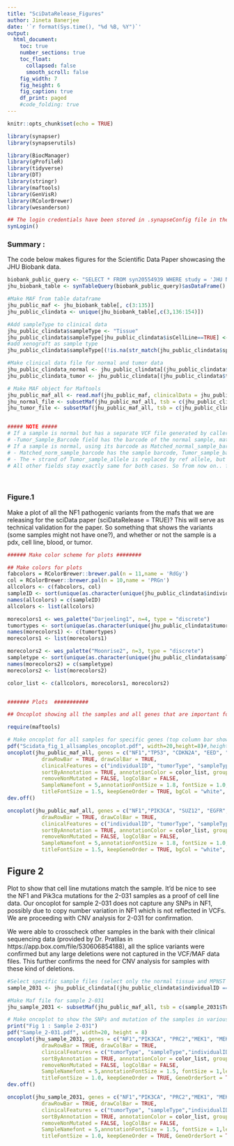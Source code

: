```yaml
---
title: "SciDataRelease_Figures"
author: Jineta Banerjee
date: '`r format(Sys.time(), "%d %B, %Y")`'
output: 
  html_document:
    toc: true
    number_sections: true
    toc_float:
      collapsed: false
      smooth_scroll: false
    fig_width: 7
    fig_height: 6
    fig_caption: true
    df_print: paged 
    #code_folding: true 
---
```


```r
knitr::opts_chunk$set(echo = TRUE)
```

```r

library(synapser)
library(synapserutils)

library(BiocManager)
library(gProfileR)
library(tidyverse)
library(DT)
library(stringr) 
library(maftools)
library(GenVisR)
library(RColorBrewer)
library(wesanderson)

## The login credentials have been stored in .synapseConfig file in the home dir. If you dont have this setup, please make the file before trying to login.
synLogin()

```

### Summary :

The code below makes figures for the Scientific Data Paper showcasing the JHU Biobank data.

```r

biobank_public_query <- "SELECT * FROM syn20554939 WHERE study = 'JHU NTAP Biobank' "
jhu_biobank_table <- synTableQuery(biobank_public_query)$asDataFrame()

#Make MAF from table dataframe
jhu_public_maf <- jhu_biobank_table[, c(3:135)]
jhu_public_clindata <- unique(jhu_biobank_table[,c(3,136:154)])

#Add sampleType to clinical data
jhu_public_clindata$sampleType <- "Tissue"
jhu_public_clindata$sampleType[jhu_public_clindata$isCellLine==TRUE] <- "Cell Line"
#add xenograft as sample type
jhu_public_clindata$sampleType[(!is.na(str_match(jhu_public_clindata$specimenID,"Xenograft"))) ] <- "Xenograft"

#Make clinical data file for normal and tumor data
jhu_public_clindata_normal <- jhu_public_clindata[(jhu_public_clindata$tumorType == "Normal"),]
jhu_public_clindata_tumor <- jhu_public_clindata[(jhu_public_clindata$tumorType != "Normal"),]

# Make MAF object for Maftools
jhu_public_maf_all <- read.maf(jhu_public_maf, clinicalData = jhu_public_clindata)
jhu_normal_file <- subsetMaf(jhu_public_maf_all, tsb = c(jhu_public_clindata_normal$Tumor_Sample_Barcode))
jhu_tumor_file <- subsetMaf(jhu_public_maf_all, tsb = c(jhu_public_clindata_tumor$Tumor_Sample_Barcode))


##### NOTE #####
# If a sample is normal but has a separate VCF file generated by callers other than VARSCAN, then using its barcode as Tumor_Sample_Barcode will lead to the following :
# -Tumor_Sample_Barcode field has the barcode of the normal sample, matched_norm_sample Alleles are replaced by reference allele, Matched Normal Sample barcode says "NORMAL". Other than these nothing changes.
# If a sample is normal, using its barcode as Matched_normal_sample_barcode will lead to the following:
# - Matched_norm_sample_barcode has the sample barcode, Tumor_sample_barcode says "TUMOR" . This leads to maftools not recognising the right sample maf to merge/annotate
# - The + strand of Tumor_sample_allele is replaced by ref allele, but -strand has - strand allele of sample, matched norm sample alleles are the same as tumor sample alleles if the file were generated with barcode in Tumor_sample_barcode field
# All other fields stay exactly same for both cases. So from now on.. for consistency we will use all samples with their barcode in Tumor_sample_barcode field. The annotations associated with the samples will determine whether a sample was normal or tumor.

```
&nbsp;

### Figure.1 

Make a plot of all the NF1 pathogenic variants from the mafs that we are releasing for the sciData paper (sciDataRelease = TRUE)? This will serve as technical validation for the paper. So something that shows the variants (some samples might not have one?), and whether or not the sample is a pdx, cell line, blood, or tumor.

```r

###### Make color scheme for plots ########

## Make colors for plots
fabcolors = RColorBrewer::brewer.pal(n = 11,name = 'RdGy')
col = RColorBrewer::brewer.pal(n = 10,name = 'PRGn')
allcolors <- c(fabcolors, col)
sampleID <- sort(unique(as.character(unique(jhu_public_clindata$individualID))))
names(allcolors) = c(sampleID)
allcolors <- list(allcolors)

morecolors1 <- wes_palette("Darjeeling1", n=4, type = "discrete")
tumortypes <- sort(unique(as.character(unique(jhu_public_clindata$tumorType))))
names(morecolors1) <- c(tumortypes)
morecolors1 <- list(morecolors1)

morecolors2 <- wes_palette("Moonrise2", n=3, type = "discrete")
sampletype <- sort(unique(as.character(unique(jhu_public_clindata$sampleType))))
names(morecolors2) = c(sampletype)
morecolors2 <- list(morecolors2)

color_list <- c(allcolors, morecolors1, morecolors2)


####### Plots  ###########

## Oncoplot showing all the samples and all genes that are important for cNF and MPNST

require(maftools)

# Make oncoplot for all samples for specific genes (top column bar shows mutational burden of the samples, row bar on the right shows frequency of mutations per gene)
pdf("Scidata_fig_1_allsamples_oncoplot.pdf", width=20,height=8)#,height = 800, width = 1800 )
oncoplot(jhu_public_maf_all, genes = c("NF1","TP53", "CDKN2A", "EED", "SUZ12", "EZH2", "CHD4", "EPC1", "ASTE1", "DAXX", "ATRX", "PCLO", "MTAP", "PREX2", "NCOA2", "BCL2L1", "TYK2", "BRAF", "EGFR", "LRP1B", "MSH3"),
           drawRowBar = TRUE, drawColBar = TRUE,
           clinicalFeatures = c("individualID", "tumorType", "sampleType"),
           sortByAnnotation = TRUE, annotationColor = color_list, groupAnnotationBySize = FALSE, GeneOrderSort = TRUE,
           removeNonMutated = FALSE, logColBar = FALSE,
           SampleNamefont = 5,annotationFontSize = 1.8, fontSize = 1.0,legendFontSize = 1.8,
           titleFontSize = 1.5, keepGeneOrder = TRUE, bgCol = "white", borderCol = "white")
dev.off()

oncoplot(jhu_public_maf_all, genes = c("NF1","PIK3CA", "SUZ12", "EGFR", "ASTE1", "MEK1", "MEK2", "LRP1B", "MSH3", "PDCD1", "S1PR2", "EED", "EZH2"),
           drawRowBar = TRUE, drawColBar = TRUE,
           clinicalFeatures = c("individualID", "tumorType", "sampleType"),
           sortByAnnotation = TRUE, annotationColor = color_list, groupAnnotationBySize = FALSE, GeneOrderSort = TRUE,
           removeNonMutated = FALSE, logColBar = FALSE,
           SampleNamefont = 5,annotationFontSize = 1.8, fontSize = 1.0,legendFontSize = 1.8,
           titleFontSize = 1.5, keepGeneOrder = TRUE, bgCol = "white", borderCol = "white")
```

## Figure 2

Plot to show that cell line mutations match the sample. It'd be nice to see the NF1 and Pik3ca mutations for the 2-031 samples as a proof of cell line data. Our oncoplot for sample 2-031 does not capture any SNPs in NF1, possibly due to copy number variation in NF1 which is not reflected in VCFs. We are proceeding with CNV analysis for 2-031 for confirmation. 

We were able to crosscheck other samples in the bank with their clinical sequencing data (provided by Dr. Pratilas in https://app.box.com/file/530606854188), all the splice variants were confirmed but any large deletions were not captured in the VCF/MAF data files. This further confirms the need for CNV analysis for samples with these kind of deletions.

```r

#Select specific sample files (select only the normal tissue and MPNST tissue and cell line samples)
sample_2031 <- jhu_public_clindata[(jhu_public_clindata$individualID == "2-031" & jhu_public_clindata$specimenID != "2-031 Xenograft"),]

#Make Maf file for sample 2-031
jhu_sample_2031 <- subsetMaf(jhu_public_maf_all, tsb = c(sample_2031$Tumor_Sample_Barcode)) 

# Make oncoplot to show the SNPs and mutation of the samples in various genes of interest
print("Fig 1 : Sample 2-031")
pdf("Sample_2-031.pdf", width=20, height = 8)
oncoplot(jhu_sample_2031, genes = c("NF1","PIK3CA", "PRC2","MEK1", "MEK2", "SUZ12", "ASTE1", "EGFR", "LRP1B", "MSH3", "PDCD1", "S1PR2", "EED", "EZH2"),
           drawRowBar = TRUE, drawColBar = TRUE,
           clinicalFeatures = c("tumorType", "sampleType","individualID"),
           sortByAnnotation = TRUE, annotationColor = color_list, groupAnnotationBySize = FALSE, 
           removeNonMutated = FALSE, logColBar = FALSE,
           SampleNamefont = 5,annotationFontSize = 1.5, fontSize = 1,legendFontSize = 1.8,
           titleFontSize = 1.0, keepGeneOrder = TRUE, GeneOrderSort = TRUE, bgCol = "white", borderCol = "white")
dev.off()

oncoplot(jhu_sample_2031, genes = c("NF1","PIK3CA", "PRC2","MEK1", "MEK2", "SUZ12", "ASTE1", "EGFR", "LRP1B", "MSH3", "PDCD1", "S1PR2", "EED", "EZH2"),
           drawRowBar = TRUE, drawColBar = TRUE,
           clinicalFeatures = c("tumorType", "sampleType","individualID"),
           sortByAnnotation = TRUE, annotationColor = color_list, groupAnnotationBySize = FALSE, 
           removeNonMutated = FALSE, logColBar = FALSE,
           SampleNamefont = 5,annotationFontSize = 1.5, fontSize = 1,legendFontSize = 1.8,
           titleFontSize = 1.0, keepGeneOrder = TRUE, GeneOrderSort = TRUE, bgCol = "white", borderCol = "white")
```
